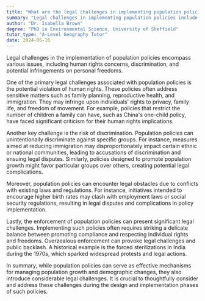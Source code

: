 ```yaml
---
title: "What are the legal challenges in implementing population policies?"
summary: "Legal challenges in implementing population policies include human rights issues, discrimination, and potential infringement on personal freedoms."
author: "Dr. Isabella Brown"
degree: "PhD in Environmental Science, University of Sheffield"
tutor_type: "A-Level Geography Tutor"
date: 2024-06-16
---
```


Legal challenges in the implementation of population policies encompass various issues, including human rights concerns, discrimination, and potential infringements on personal freedoms.

One of the primary legal challenges associated with population policies is the potential violation of human rights. These policies often address sensitive matters such as family planning, reproductive health, and immigration. They may infringe upon individuals' rights to privacy, family life, and freedom of movement. For example, policies that restrict the number of children a family can have, such as China's one-child policy, have faced significant criticism for their human rights implications.

Another key challenge is the risk of discrimination. Population policies can unintentionally discriminate against specific groups. For instance, measures aimed at reducing immigration may disproportionately impact certain ethnic or national communities, leading to accusations of discrimination and ensuing legal disputes. Similarly, policies designed to promote population growth might favor particular groups over others, creating potential legal complications.

Moreover, population policies can encounter legal obstacles due to conflicts with existing laws and regulations. For instance, initiatives intended to encourage higher birth rates may clash with employment laws or social security regulations, resulting in legal disputes and complications in policy implementation.

Lastly, the enforcement of population policies can present significant legal challenges. Implementing such policies often requires striking a delicate balance between promoting compliance and respecting individual rights and freedoms. Overzealous enforcement can provoke legal challenges and public backlash. A historical example is the forced sterilizations in India during the 1970s, which sparked widespread protests and legal actions.

In summary, while population policies can serve as effective mechanisms for managing population growth and demographic changes, they also introduce considerable legal challenges. It is crucial to thoughtfully consider and address these challenges during the design and implementation phases of such policies.
    